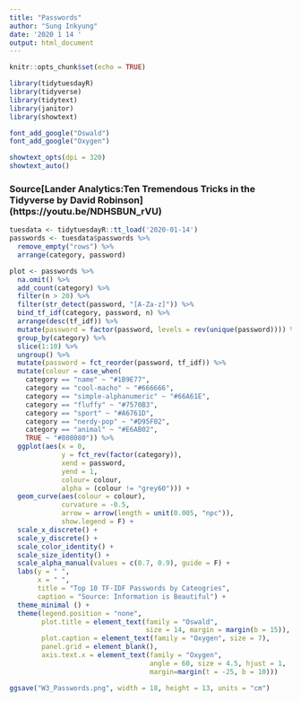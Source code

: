 ```yaml
---
title: "Passwords"
author: "Sung Inkyung"
date: '2020 1 14 '
output: html_document
---
```


```r
knitr::opts_chunk$set(echo = TRUE)
```

```r
library(tidytuesdayR)
library(tidyverse)
library(tidytext)
library(janitor)
library(showtext)

font_add_google("Oswald")
font_add_google("Oxygen")

showtext_opts(dpi = 320)
showtext_auto()
```
### Source[Lander Analytics:Ten Tremendous Tricks in the Tidyverse by David Robinson] (https://youtu.be/NDHSBUN_rVU)
```r
tuesdata <- tidytuesdayR::tt_load('2020-01-14') 
passwords <- tuesdata$passwords %>% 
  remove_empty("rows") %>% 
  arrange(category, password)
```

```r
plot <- passwords %>%
  na.omit() %>% 
  add_count(category) %>% 
  filter(n > 20) %>%
  filter(str_detect(password, "[A-Za-z]")) %>% 
  bind_tf_idf(category, password, n) %>% 
  arrange(desc(tf_idf)) %>% 
  mutate(password = factor(password, levels = rev(unique(password)))) %>% 
  group_by(category) %>% 
  slice(1:10) %>% 
  ungroup() %>%
  mutate(password = fct_reorder(password, tf_idf)) %>% 
  mutate(colour = case_when(
    category == "name" ~ "#1B9E77",
    category == "cool-macho" ~ "#666666",
    category == "simple-alphanumeric" ~ "#66A61E",
    category == "fluffy" ~ "#7570B3",
    category == "sport" ~ "#A6761D",
    category == "nerdy-pop" ~ "#D95F02",
    category == "animal" ~ "#E6AB02",
    TRUE ~ "#808080")) %>%
  ggplot(aes(x = 0,
             y = fct_rev(factor(category)),
             xend = password,
             yend = 1, 
             colour= colour,
             alpha = (colour != "grey60"))) +
  geom_curve(aes(colour = colour), 
             curvature = -0.5, 
             arrow = arrow(length = unit(0.005, "npc")), 
             show.legend = F) +
  scale_x_discrete() +
  scale_y_discrete() +
  scale_color_identity() +
  scale_size_identity() +
  scale_alpha_manual(values = c(0.7, 0.9), guide = F) +
  labs(y = " ",
       x = " ",
       title = "Top 10 TF-IDF Passwords by Cateogries",
       caption = "Source: Information is Beautiful") +
  theme_minimal () +
  theme(legend.position = "none",
        plot.title = element_text(family = "Oswald",
                                  size = 14, margin = margin(b = 15)), 
        plot.caption = element_text(family = "Oxygen", size = 7),
        panel.grid = element_blank(),
        axis.text.x = element_text(family = "Oxygen",
                                   angle = 60, size = 4.5, hjust = 1,
                                   margin=margin(t = -25, b = 10)))

ggsave("W3_Passwords.png", width = 18, height = 13, units = "cm")

```
